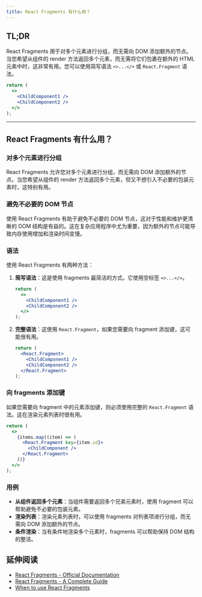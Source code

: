 ```yaml
---
title: React Fragments 有什么用？
---
```


## TL;DR

React Fragments 用于对多个元素进行分组，而无需向 DOM 添加额外的节点。当您希望从组件的 render 方法返回多个元素，而无需将它们包裹在额外的 HTML 元素中时，这非常有用。您可以使用简写语法 `<>...</>` 或 `React.Fragment` 语法。

```jsx
return (
  <>
    <ChildComponent1 />
    <ChildComponent2 />
  </>
);
```

***

## React Fragments 有什么用？

### 对多个元素进行分组

React Fragments 允许您对多个元素进行分组，而无需向 DOM 添加额外的节点。当您希望从组件的 render 方法返回多个元素，但又不想引入不必要的包装元素时，这特别有用。

### 避免不必要的 DOM 节点

使用 React Fragments 有助于避免不必要的 DOM 节点，这对于性能和维护更清晰的 DOM 结构是有益的。这在复杂应用程序中尤为重要，因为额外的节点可能导致内存使用增加和渲染时间变慢。

### 语法

使用 React Fragments 有两种方法：

1. **简写语法**：这是使用 fragments 最简洁的方式。它使用空标签 `<>...</>`。

   ```jsx
   return (
     <>
       <ChildComponent1 />
       <ChildComponent2 />
     </>
   );
   ```

2. **完整语法**：这使用 `React.Fragment`，如果您需要向 fragment 添加键，这可能很有用。

   ```jsx
   return (
     <React.Fragment>
       <ChildComponent1 />
       <ChildComponent2 />
     </React.Fragment>
   );
   ```

### 向 fragments 添加键

如果您需要向 fragment 中的元素添加键，则必须使用完整的 `React.Fragment` 语法。这在渲染元素列表时很有用。

```jsx
return (
  <>
    {items.map((item) => (
      <React.Fragment key={item.id}>
        <ChildComponent />
      </React.Fragment>
    ))}
  </>
);
```

### 用例

* **从组件返回多个元素**：当组件需要返回多个兄弟元素时，使用 fragment 可以帮助避免不必要的包装元素。
* **渲染列表**：渲染元素列表时，可以使用 fragments 对列表项进行分组，而无需向 DOM 添加额外的节点。
* **条件渲染**：当有条件地渲染多个元素时，fragments 可以帮助保持 DOM 结构的整洁。

## 延伸阅读

* [React Fragments - Official Documentation](https://react.dev/reference/react/Fragment)
* [React Fragments - A Complete Guide](https://www.freecodecamp.org/news/react-fragments-complete-guide/)
* [When to use React Fragments](https://blog.logrocket.com/when-to-use-react-fragments/)

